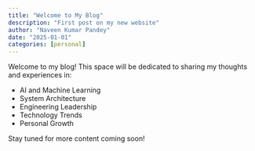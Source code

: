 ```yaml
---
title: "Welcome to My Blog"
description: "First post on my new website"
author: "Naveen Kumar Pandey"
date: "2025-01-01"
categories: [personal]
---
```


Welcome to my blog! This space will be dedicated to sharing my thoughts and experiences in:

- AI and Machine Learning
- System Architecture
- Engineering Leadership
- Technology Trends
- Personal Growth

Stay tuned for more content coming soon!